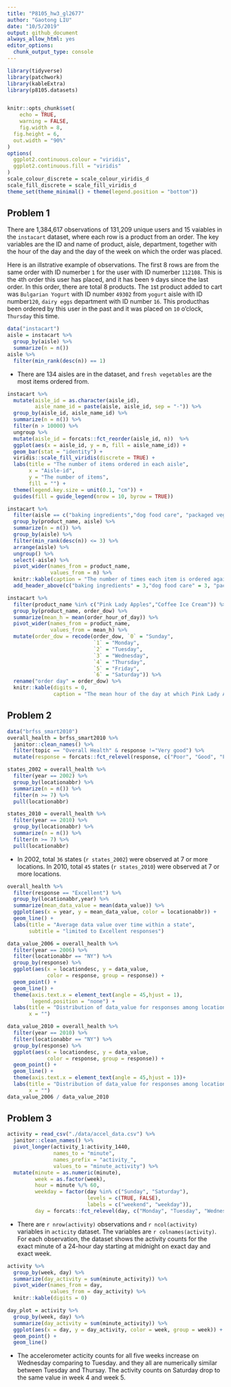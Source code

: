 ```yaml
---
title: "P8105_hw3_gl2677"
author: "Gaotong LIU"
date: "10/5/2019"
output: github_document
always_allow_html: yes
editor_options: 
  chunk_output_type: console
---
```


```r
library(tidyverse)
library(patchwork)
library(kableExtra)
library(p8105.datasets)


knitr::opts_chunk$set(
	echo = TRUE,
	warning = FALSE,
	fig.width = 8, 
  fig.height = 6,
  out.width = "90%"
)
options(
  ggplot2.continuous.colour = "viridis",
  ggplot2.continuous.fill = "viridis"
)
scale_colour_discrete = scale_colour_viridis_d
scale_fill_discrete = scale_fill_viridis_d
theme_set(theme_minimal() + theme(legend.position = "bottom"))

```

## Problem 1
There are 1,384,617 observations of 131,209 unique users and 15 vaiables in the `instacart` dataset, where each row is a product from an order. The key variables are the ID and name of product, aisle, department, together with the hour of the day and the day of the week on which the order was placed.

Here is an illstrative example of observations. The first 8 rows are from the same order with ID numerber `1` for the user with ID numerber `112108`. This is the `4`th order this user has placed, and it has been `9` days since the last order. In this order, there are total 8 products. The `1`st product added to cart was `Bulgarian Yogurt` with ID number `49302` from `yogurt` aisle with ID number`120`, `dairy eggs` department with ID number `16`. This producthas been ordered by this user in the past and it was placed on `10` o'clock, `Thursday` this time. 

```r
data("instacart")
aisle = instacart %>% 
  group_by(aisle) %>% 
  summarize(n = n()) 
aisle %>% 
  filter(min_rank(desc(n)) == 1)
```

* There are 134 aisles are in the dataset, and `fresh vegetables` are the most items ordered from. 

```r
instacart %>% 
  mutate(aisle_id = as.character(aisle_id),
         aisle_name_id = paste(aisle, aisle_id, sep = "-")) %>% 
  group_by(aisle_id, aisle_name_id) %>% 
  summarize(n = n()) %>% 
  filter(n > 10000) %>% 
  ungroup %>% 
  mutate(aisle_id = forcats::fct_reorder(aisle_id, n))  %>% 
  ggplot(aes(x = aisle_id, y = n, fill = aisle_name_id)) +
  geom_bar(stat = "identity") +
  viridis::scale_fill_viridis(discrete = TRUE) +
  labs(title = "The number of items ordered in each aisle",
       x = "Aisle-id",
       y = "The number of items",
       fill = "") +
  theme(legend.key.size = unit(0.1, "cm")) +
  guides(fill = guide_legend(nrow = 10, byrow = TRUE))
```

```r
instacart %>% 
  filter(aisle == c("baking ingredients","dog food care", "packaged vegetables fruits")) %>%
  group_by(product_name, aisle) %>% 
  summarize(n = n()) %>% 
  group_by(aisle) %>% 
  filter(min_rank(desc(n)) <= 3) %>%
  arrange(aisle) %>% 
  ungroup() %>%
  select(-aisle) %>% 
  pivot_wider(names_from = product_name,
              values_from = n) %>% 
  knitr::kable(caption = "The number of times each item is ordered against the three most popular items in each aisle.") %>% 
  add_header_above(c("baking ingredients" = 3,"dog food care" = 3, "packaged vegetables fruits" = 3))
```

```r
instacart %>% 
  filter(product_name %in% c("Pink Lady Apples","Coffee Ice Cream")) %>%
  group_by(product_name, order_dow) %>% 
  summarize(mean_h = mean(order_hour_of_day)) %>% 
  pivot_wider(names_from = product_name,
              values_from = mean_h) %>% 
  mutate(order_dow = recode(order_dow, `0` = "Sunday",
                            `1` = "Monday",
                            `2` = "Tuesday",
                            `3` = "Wednesday",
                            `4` = "Thursday",
                            `5` = "Friday",
                            `6` = "Saturday")) %>% 
  rename("order day" = order_dow) %>% 
  knitr::kable(digits = 0,
               caption = "The mean hour of the day at which Pink Lady Apples and Coffee Ice Cream are ordered on each day of the week")

```

## Problem 2
```r
data("brfss_smart2010")
overall_health = brfss_smart2010 %>% 
  janitor::clean_names() %>% 
  filter(topic == "Overall Health" & response !="Very good") %>% 
  mutate(response = forcats::fct_relevel(response, c("Poor", "Good", "Fair", "Excellent"))) 
```

```r
states_2002 = overall_health %>% 
  filter(year == 2002) %>% 
  group_by(locationabbr) %>% 
  summarize(n = n()) %>% 
  filter(n >= 7) %>% 
  pull(locationabbr)

states_2010 = overall_health %>% 
  filter(year == 2010) %>% 
  group_by(locationabbr) %>% 
  summarize(n = n()) %>% 
  filter(n >= 7) %>% 
  pull(locationabbr)
```
* In 2002, total `36` states (``r states_2002``) were observed at 7 or more locations. In 2010, total `45` states (``r states_2010``) were observed at 7 or more locations. 
```r
overall_health %>% 
  filter(response == "Excellent") %>% 
  group_by(locationabbr,year) %>% 
  summarize(mean_data_value = mean(data_value)) %>% 
  ggplot(aes(x = year, y = mean_data_value, color = locationabbr)) +
  geom_line() +
  labs(title = "Average data value over time within a state",
       subtitle = "limited to Excellent responses")
```

```r
data_value_2006 = overall_health %>%
  filter(year == 2006) %>% 
  filter(locationabbr == "NY") %>% 
  group_by(response) %>% 
  ggplot(aes(x = locationdesc, y = data_value, 
             color = response, group = response)) +
  geom_point() +
  geom_line() +
  theme(axis.text.x = element_text(angle = 45,hjust = 1),
        legend.position = "none") +
  labs(title = "Distribution of data_value for responses among locations in NY State in 2006",
       x = "")

data_value_2010 = overall_health %>%
  filter(year == 2010) %>% 
  filter(locationabbr == "NY") %>% 
  group_by(response) %>% 
  ggplot(aes(x = locationdesc, y = data_value, 
             color = response, group = response)) +
  geom_point() +
  geom_line() +
  theme(axis.text.x = element_text(angle = 45,hjust = 1))+
  labs(title = "Distribution of data_value for responses among locations in NY State in 2010",
       x = "")
data_value_2006 / data_value_2010
```

## Problem 3
```r
activity = read_csv("./data/accel_data.csv") %>% 
  janitor::clean_names() %>% 
  pivot_longer(activity_1:activity_1440, 
               names_to = "minute",
               names_prefix = "activity_",
               values_to = "minute_activity") %>% 
  mutate(minute = as.numeric(minute),
         week = as.factor(week),
         hour = minute %/% 60,
         weekday = factor(day %in% c("Sunday", "Saturday"), 
                          levels = c(TRUE, FALSE), 
                          labels = c("weekend", "weekday")),
         day = forcats::fct_relevel(day, c("Monday", "Tuesday", "Wednesday", "Thursday", "Friday", "Saturday","Sunday")))   
```
* There are `r nrow(activity)` observations and `r ncol(activity)` variables in `acticity` dataset. The variables are `r colnames(activity)`. For each observation, the dataset shows the activity counts for the exact minute of a 24-hour day starting at midnight on exact day and exact week.

```r
activity %>% 
  group_by(week, day) %>% 
  summarize(day_activity = sum(minute_activity)) %>% 
  pivot_wider(names_from = day,
              values_from = day_activity) %>% 
  knitr::kable(digits = 0) 

day_plot = activity %>% 
  group_by(week, day) %>% 
  summarize(day_activity = sum(minute_activity)) %>% 
  ggplot(aes(x = day, y = day_activity, color = week, group = week)) +
  geom_point() +
  geom_line()

```

* The accelerometer acticity counts for all five weeks increase on Wednesday comparing to Tuesday. and they all are numerically similar between Tuesday and Thursay. The activity counts on Saturday drop to the same value in week 4 and week 5.
